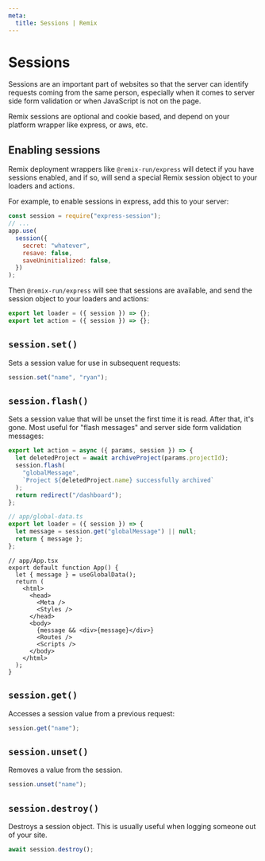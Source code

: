 ```yaml
---
meta:
  title: Sessions | Remix
---
```


# Sessions

Sessions are an important part of websites so that the server can identify requests coming from the same person, especially when it comes to server side form validation or when JavaScript is not on the page.

Remix sessions are optional and cookie based, and depend on your platform wrapper like express, or aws, etc.

## Enabling sessions

Remix deployment wrappers like `@remix-run/express` will detect if you have sessions enabled, and if so, will send a special Remix session object to your loaders and actions.

For example, to enable sessions in express, add this to your server:

```js
const session = require("express-session");
// ...
app.use(
  session({
    secret: "whatever",
    resave: false,
    saveUninitialized: false,
  })
);
```

Then `@remix-run/express` will see that sessions are available, and send the session object to your loaders and actions:

```ts
export let loader = ({ session }) => {};
export let action = ({ session }) => {};
```

## `session.set()`

Sets a session value for use in subsequent requests:

```ts
session.set("name", "ryan");
```

## `session.flash()`

Sets a session value that will be unset the first time it is read. After that, it's gone. Most useful for "flash messages" and server side form validation messages:

```ts
export let action = async ({ params, session }) => {
  let deletedProject = await archiveProject(params.projectId);
  session.flash(
    "globalMessage",
    `Project ${deletedProject.name} successfully archived`
  );
  return redirect("/dashboard");
};
```

```ts
// app/global-data.ts
export let loader = ({ session }) => {
  let message = session.get("globalMessage") || null;
  return { message };
};
```

```tsx
// app/App.tsx
export default function App() {
  let { message } = useGlobalData();
  return (
    <html>
      <head>
        <Meta />
        <Styles />
      </head>
      <body>
        {message && <div>{message}</div>}
        <Routes />
        <Scripts />
      </body>
    </html>
  );
}
```

## `session.get()`

Accesses a session value from a previous request:

```ts
session.get("name");
```

## `session.unset()`

Removes a value from the session.

```ts
session.unset("name");
```

## `session.destroy()`

Destroys a session object. This is usually useful when logging someone out of
your site.

```ts
await session.destroy();
```
